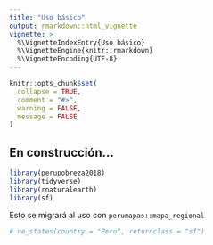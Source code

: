 ```yaml
---
title: "Uso básico"
output: rmarkdown::html_vignette
vignette: >
  %\VignetteIndexEntry{Uso básico}
  %\VignetteEngine{knitr::rmarkdown}
  %\VignetteEncoding{UTF-8}
---
```


```r
knitr::opts_chunk$set(
  collapse = TRUE,
  comment = "#>",
  warning = FALSE,
  message = FALSE
)
```

## En construcción...

```r
library(perupobreza2018)
library(tidyverse)
library(rnaturalearth)
library(sf)
```

Esto se migrará al uso con `perumapas::mapa_regional`

```r
# ne_states(country = "Peru", returnclass = "sf")
```

